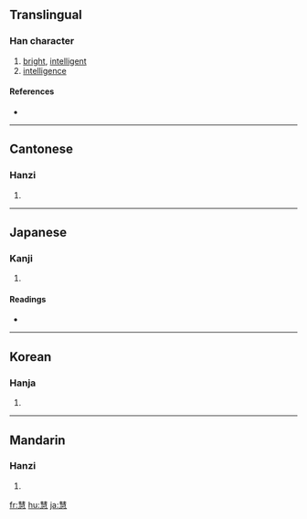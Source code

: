 ==Translingual==

===Han character===
{{Han char|rn=61|rad=心|as=11|sn=15|four=5533<sub>7</sub>|canj=手十尸一心 (QJSMP)}}

# [[bright]], [[intelligent]]
# [[intelligence]]

====References====
* {{Han ref|kx=0399.180|dkj=11116|dj=0739.060|hdz=42340.050|uh=6167|ud=24935|bh=BC7A|bd=48250}}

----

==Cantonese==

===Hanzi===
{{yue-hanzi|jyut=|y=wai6}}

# {{defn|Cantonese}}

----

==Japanese==

===Kanji===
{{ja-kanji|grade=|rs=心11}}

# {{defn|Japanese}}

====Readings====
* {{ja-readings|on=[[けい]] (kei), [[え]] (e)|kun=[[さとい]] (satoi)}}

----

==Korean==

===Hanja===
{{ko-hanja|hangeul=혜|eumhun=|rv=hye|mr=hye|y=hyey}}

# {{defn|Korean}}

----

==Mandarin==

===Hanzi===
{{cmn-hanzi|pin=[[huì]] ([[hui4]])|wg=hui<sup>4</sup>}}

# {{defn|Mandarin}}

[[fr:慧]]
[[hu:慧]]
[[ja:慧]]